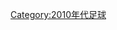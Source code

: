 {{Catnav|頁面分類|...|每年體育|2000年代體育|2012年體育}}
{{Commonscat|2012 in association football}}
{{依分類劃分的年份
|m=2
|c=0
|d=1
|y=2
|cat=足球
|sortkey=足球
|parent=21世纪各年足球
|subcat=2012年體育
}}
[[Category:2010年代足球|Category:2010年代足球]]